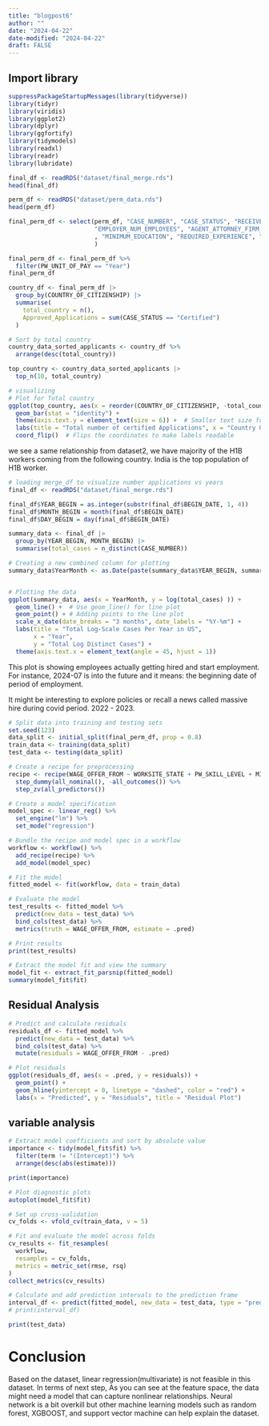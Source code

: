 ```yaml
---
title: "blogpost6"
author: ""
date: "2024-04-22"
date-modified: "2024-04-22"
draft: FALSE
---
```


## Import library
```r
suppressPackageStartupMessages(library(tidyverse))
library(tidyr)
library(viridis)
library(ggplot2)
library(dplyr)
library(ggfortify)
library(tidymodels)
library(readxl)
library(readr)
library(lubridate)
```

```r
final_df <- readRDS("dataset/final_merge.rds")
head(final_df)
```

```r
perm_df <- readRDS("dataset/perm_data.rds")
head(perm_df)
```

```r
final_perm_df <- select(perm_df, "CASE_NUMBER", "CASE_STATUS", "RECEIVED_DATE", "DECISION_DATE", "EMPLOYER_NAME",
                        "EMPLOYER_NUM_EMPLOYEES", "AGENT_ATTORNEY_FIRM_NAME", "PW_WAGE", "PW_SKILL_LEVEL", "WORKSITE_STATE", "JOB_TITLE", "PW_UNIT_OF_PAY", "WAGE_OFFER_FROM", "WAGE_OFFER_UNIT_OF_PAY",
                        , "MINIMUM_EDUCATION", "REQUIRED_EXPERIENCE", "COUNTRY_OF_CITIZENSHIP", "CLASS_OF_ADMISSION"
                        )

final_perm_df <- final_perm_df %>%
  filter(PW_UNIT_OF_PAY == "Year")
final_perm_df
```
```r
country_df <- final_perm_df |>
  group_by(COUNTRY_OF_CITIZENSHIP) |>
  summarise(
    total_country = n(),
    Approved_Applications = sum(CASE_STATUS == "Certified")
  )

# Sort by total country
country_data_sorted_applicants <- country_df %>%
  arrange(desc(total_country))

top_country <- country_data_sorted_applicants |>
  top_n(10, total_country)

# visualizing
# Plot for Total country
ggplot(top_country, aes(x = reorder(COUNTRY_OF_CITIZENSHIP, -total_country), y = total_country)) +
  geom_bar(stat = "identity") +
  theme(axis.text.y = element_text(size = 6)) +  # Smaller text size for states
  labs(title = "Total number of certified Applications", x = "Country Origin", y = "Number of certified cases") +
  coord_flip()  # Flips the coordinates to make labels readable
```
we see a same relationship from dataset2, we have majority of the H1B workers coming from the following country. India is the top population of H1B worker.



```r
# loading merge_df to visualize number applications vs years
final_df <- readRDS("dataset/final_merge.rds")

final_df$YEAR_BEGIN = as.integer(substr(final_df$BEGIN_DATE, 1, 4))
final_df$MONTH_BEGIN = month(final_df$BEGIN_DATE)
final_df$DAY_BEGIN = day(final_df$BEGIN_DATE)

```

```r
summary_data <- final_df |>
  group_by(YEAR_BEGIN, MONTH_BEGIN) |>
  summarise(total_cases = n_distinct(CASE_NUMBER))

# Creating a new combined column for plotting
summary_data$YearMonth <- as.Date(paste(summary_data$YEAR_BEGIN, summary_data$MONTH_BEGIN, "01", sep="-"))


# Plotting the data
ggplot(summary_data, aes(x = YearMonth, y = log(total_cases) )) +
  geom_line() +  # Use geom_line() for line plot
  geom_point() + # Adding points to the line plot
  scale_x_date(date_breaks = "3 months", date_labels = "%Y-%m") +
  labs(title = "Total Log-Scale Cases Per Year in US",
       x = "Year",
       y = "Total Log Distinct Cases") +
  theme(axis.text.x = element_text(angle = 45, hjust = 1))
```
This plot is showing employees actually getting hired and start employment.
For instance, 2024-07 is into the future and it means: the beginning date of period of employment.

It might be interesting to explore policies or recall a news called massive hire during covid period. 2022 - 2023.


```r
# Split data into training and testing sets
set.seed(123)
data_split <- initial_split(final_perm_df, prop = 0.8)
train_data <- training(data_split)
test_data <- testing(data_split)

# Create a recipe for preprocessing
recipe <- recipe(WAGE_OFFER_FROM ~ WORKSITE_STATE + PW_SKILL_LEVEL + MINIMUM_EDUCATION + REQUIRED_EXPERIENCE, data = train_data) %>%
  step_dummy(all_nominal(), -all_outcomes()) %>%
  step_zv(all_predictors())

# Create a model specification
model_spec <- linear_reg() %>% 
  set_engine("lm") %>% 
  set_mode("regression")

# Bundle the recipe and model spec in a workflow
workflow <- workflow() %>%
  add_recipe(recipe) %>%
  add_model(model_spec)

# Fit the model
fitted_model <- fit(workflow, data = train_data)

# Evaluate the model
test_results <- fitted_model %>%
  predict(new_data = test_data) %>%
  bind_cols(test_data) %>%
  metrics(truth = WAGE_OFFER_FROM, estimate = .pred)

# Print results
print(test_results)
```
```r
# Extract the model fit and view the summary
model_fit <- extract_fit_parsnip(fitted_model)
summary(model_fit$fit)
```

## Residual Analysis
```r
# Predict and calculate residuals
residuals_df <- fitted_model %>%
  predict(new_data = test_data) %>%
  bind_cols(test_data) %>%
  mutate(residuals = WAGE_OFFER_FROM - .pred)

# Plot residuals
ggplot(residuals_df, aes(x = .pred, y = residuals)) +
  geom_point() +
  geom_hline(yintercept = 0, linetype = "dashed", color = "red") +
  labs(x = "Predicted", y = "Residuals", title = "Residual Plot")
```

## variable analysis
```r
# Extract model coefficients and sort by absolute value
importance <- tidy(model_fit$fit) %>%
  filter(term != "(Intercept)") %>%
  arrange(desc(abs(estimate)))

print(importance)
```

```r
# Plot diagnostic plots
autoplot(model_fit$fit)
```

```r
# Set up cross-validation
cv_folds <- vfold_cv(train_data, v = 5)

# Fit and evaluate the model across folds
cv_results <- fit_resamples(
  workflow,
  resamples = cv_folds,
  metrics = metric_set(rmse, rsq)
)
collect_metrics(cv_results)
```

```r
# Calculate and add prediction intervals to the prediction frame
interval_df <- predict(fitted_model, new_data = test_data, type = "pred_int", level = 0.95)
# print(interval_df)

print(test_data)
```


# Conclusion
Based on the dataset, linear regression(multivariate) is not feasible in this dataset. In terms of next step,
As you can see at the feature space, the data might need a model that can capture nonlinear relationships. Neural network is a bit overkill but other machine learning models such as random forest, XGBOOST, and support vector machine can help explain the dataset.